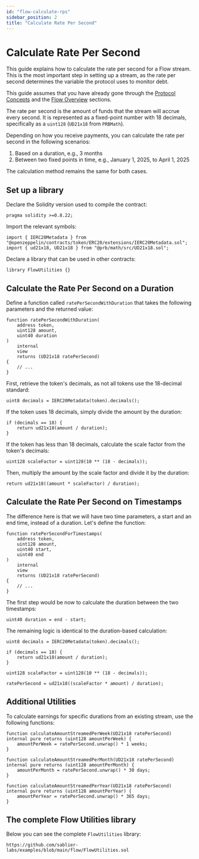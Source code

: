 ```yaml
---
id: "flow-calculate-rps"
sidebar_position: 2
title: "Calculate Rate Per Second"
---
```



# Calculate Rate Per Second

This guide explains how to calculate the rate per second for a Flow stream. This is the most important step in setting
up a stream, as the rate per second determines the variable the protocol uses to monitor debt.

This guide assumes that you have already gone through the [Protocol Concepts](/concepts/streaming) and the
[Flow Overview](/concepts/flow/overview) sections.

<AdmonitionSimpleCode />

The rate per second is the amount of funds that the stream will accrue every second. It is represented as a fixed-point
number with 18 decimals, specifically as a `uint128` (`UD21x18` from `PRBMath`).

Depending on how you receive payments, you can calculate the rate per second in the following scenarios:

1. Based on a duration, e.g., 3 months
2. Between two fixed points in time, e.g., January 1, 2025, to April 1, 2025

The calculation method remains the same for both cases.

## Set up a library

Declare the Solidity version used to compile the contract:

```solidity
pragma solidity >=0.8.22;
```

Import the relevant symbols:

```solidity
import { IERC20Metadata } from "@openzeppelin/contracts/token/ERC20/extensions/IERC20Metadata.sol";
import { ud21x18, UD21x18 } from "@prb/math/src/UD21x18.sol";
```

Declare a library that can be used in other contracts:

```solidity
library FlowUtilities {}
```

## Calculate the Rate Per Second on a Duration

Define a function called `ratePerSecondWithDuration` that takes the following parameters and the returned value:

```solidity
function ratePerSecondWithDuration(
    address token,
    uint128 amount,
    uint40 duration
)
    internal
    view
    returns (UD21x18 ratePerSecond)
{
    // ...
}
```

First, retrieve the token's decimals, as not all tokens use the 18-decimal standard:

```solidity
uint8 decimals = IERC20Metadata(token).decimals();
```

If the token uses 18 decimals, simply divide the amount by the duration:

```solidity
if (decimals == 18) {
    return ud21x18(amount / duration);
}
```

If the token has less than 18 decimals, calculate the scale factor from the token's decimals:

```solidity
uint128 scaleFactor = uint128(10 ** (18 - decimals));
```

Then, multiply the amount by the scale factor and divide it by the duration:

```solidity
return ud21x18((amount * scaleFactor) / duration);
```

## Calculate the Rate Per Second on Timestamps

The difference here is that we will have two time parameters, a start and an end time, instead of a duration. Let's
define the function:

```solidity
function ratePerSecondForTimestamps(
    address token,
    uint128 amount,
    uint40 start,
    uint40 end
)
    internal
    view
    returns (UD21x18 ratePerSecond)
{
    // ...
}
```

The first step would be now to calculate the duration between the two timestamps:

```solidity
uint40 duration = end - start;
```

The remaining logic is identical to the duration-based calculation:

```solidity
uint8 decimals = IERC20Metadata(token).decimals();

if (decimals == 18) {
    return ud21x18(amount / duration);
}

uint128 scaleFactor = uint128(10 ** (18 - decimals));

ratePerSecond = ud21x18((scaleFactor * amount) / duration);
```

## Additional Utilities

To calculate earnings for specific durations from an existing stream, use the following functions:

```solidity
function calculateAmountStreamedPerWeek(UD21x18 ratePerSecond) internal pure returns (uint128 amountPerWeek) {
    amountPerWeek = ratePerSecond.unwrap() * 1 weeks;
}

function calculateAmountStreamedPerMonth(UD21x18 ratePerSecond) internal pure returns (uint128 amountPerMonth) {
    amountPerMonth = ratePerSecond.unwrap() * 30 days;
}

function calculateAmountStreamedPerYear(UD21x18 ratePerSecond) internal pure returns (uint128 amountPerYear) {
    amountPerYear = ratePerSecond.unwrap() * 365 days;
}
```

## The complete Flow Utilities library

Below you can see the complete `FlowUtilities` library:

```solidity reference title="Flow Utilities library"
https://github.com/sablier-labs/examples/blob/main/flow/FlowUtilities.sol
```
